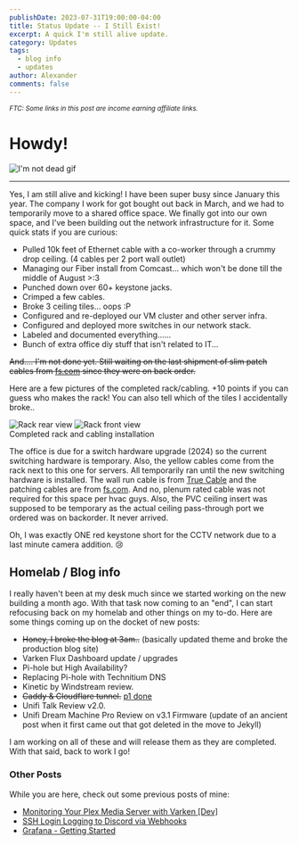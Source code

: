 ```yaml
---
publishDate: 2023-07-31T19:00:00-04:00
title: Status Update -- I Still Exist!
excerpt: A quick I'm still alive update.
category: Updates
tags:
  - blog info
  - updates
author: Alexander
comments: false
---
```


<sub class="flex mb-8 mt-8 justify-center">*FTC: Some links in this post are income earning affiliate links.*</sub>

# Howdy!

<div class="flex justify-center">
  <img src="https://media.giphy.com/media/v1.Y2lkPTc5MGI3NjExcGQ5a3BnM3A4Z2cyb296Ynk2NGQ2MTU4eWFlZjR3aWdybXRydTVncCZlcD12MV9pbnRlcm5hbF9naWZfYnlfaWQmY3Q9Zw/l1KtYG8BndKBmWrM4/giphy.gif" alt="I'm not dead gif" />
</div>

<hr />

Yes, I am still alive and kicking! I have been super busy since January this year. The company I work for got bought out back in March, and we had to temporarily move to a shared office space. We finally got into our own space, and I've been building out the network infrastructure for it. Some quick stats if you are curious:

- Pulled 10k feet of Ethernet cable with a co-worker through a crummy drop ceiling. (4 cables per 2 port wall outlet)
- Managing our Fiber install from Comcast... which won't be done till the middle of August >:3
- Punched down over 60+ keystone jacks.
- Crimped a few cables.
- Broke 3 ceiling tiles... oops :P
- Configured and re-deployed our VM cluster and other server infra.
- Configured and deployed more switches in our network stack.
- Labeled and documented everything......
- Bunch of extra office diy stuff that isn't related to IT...

~~And.... I'm not done yet. Still waiting on the last shipment of slim patch cables from [fs.com](https://fs.com) since they were on back order.~~

Here are a few pictures of the completed rack/cabling. +10 points if you can guess who makes the rack! You can also tell which of the tiles I accidentally broke..

<div class="flex flex-col md:flex-row gap-4 items-center justify-center">
  <Image src={RACK_DONE_REAR} width={400} height={600} alt="Rack rear view" class="max-w-full w-[300px] md:w-[400px]" />
  <Image src={RACK_DONE} width={400} height={600} alt="Rack front view" class="max-w-full w-[300px] md:w-[400px]" />
</div>
<ImgDesc>Completed rack and cabling installation</ImgDesc>

The office is due for a switch hardware upgrade (2024) so the current switching hardware is temporary. Also, the yellow cables come from the rack next to this one for servers. All temporarily ran until the new switching hardware is installed. The wall run cable is from [True Cable](https://amzn.to/49sty01) and the patching cables are from [fs.com](https://fs.com). And no, plenum rated cable was not required for this space per hvac guys. Also, the PVC ceiling insert was supposed to be temporary as the actual ceiling pass-through port we ordered was on backorder. It never arrived. 

Oh, I was exactly ONE red keystone short for the CCTV network due to a last minute camera addition. :cry:

## Homelab / Blog info

I really haven't been at my desk much since we started working on the new building a month ago. With that task now coming to an "end", I can start refocusing back on my homelab and other things on my to-do. Here are some things coming up on the docket of new posts:

- ~~Honey, I broke the blog at 3am..~~ (basically updated theme and broke the production blog site)
- Varken Flux Dashboard update / upgrades
- Pi-hole but High Availability?
- Replacing Pi-hole with Technitium DNS
- Kinetic by Windstream review.
- ~~Caddy & Cloudflare tunnel.~~ [p1 done](/posts/2023/12/04/caddyguide-part1/)
- Unifi Talk Review v2.0.
- Unifi Dream Machine Pro Review on v3.1 Firmware (update of an ancient post when it first came out that got deleted in the move to Jekyll)

I am working on all of these and will release them as they are completed. With that said, back to work I go!

### Other Posts

While you are here, check out some previous posts of mine:

- [Monitoring Your Plex Media Server with Varken [Dev]](/posts/2022/12/04/MonitoringMediaVarken/)
- [SSH Login Logging to Discord via Webhooks](/posts/2022/07/02/LoggingSSHtoDiscord/)
- [Grafana - Getting Started](/posts/2022/07/22/Grafana-GettingStarted/) 